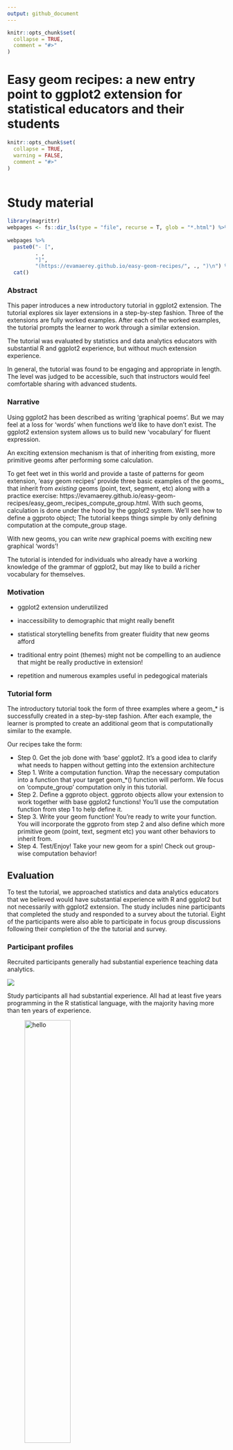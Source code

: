 ```yaml
---
output: github_document
---
```


<!-- README.md is generated from README.Rmd. Please edit that file -->

```r
knitr::opts_chunk$set(
  collapse = TRUE,
  comment = "#>"
)
```

# Easy geom recipes: a new entry point to ggplot2 extension for statistical educators and their students

<!-- badges: start -->
<!-- badges: end -->


<!-- Informal background:  -->
<!-- *My entry to ggplot2 extension was slow.  I’d say it took about a year – all of 2020 -- going back and forth between materials (Thomas Lin Pederson 'extending your ability to extend' RStudio presentation), ggplot2 extension vignette (part of the ggplot2 package), and the extension section of the new edition of the ggplot2 book to find a path to the geom I was after.  But once I got going, I found that I used one that mechanisms over and over. It is the mechanims that is featured in the easy recipes tutorial: compute_group. I think it is a cool entry point; for mathminded folks --- maybe more exciting than defining themes which is often the promoted entry point? In Fall 2021, I took on two students to do independent studies to create additional geoms.  Working with them really helped define the steps of the process. And in the following spring term, one of the students stayed on and helped craft the compute_group ‘recipes’ with me.* -->
 
```r
knitr::opts_chunk$set(      
  collapse = TRUE,
  warning = FALSE,
  comment = "#>"          
)       
 
```

# Study material

```r
library(magrittr)
webpages <- fs::dir_ls(type = "file", recurse = T, glob = "*.html") %>% rev()
     
webpages %>%    
  paste0("- [",
         . ,
         "]",
         "(https://evamaerey.github.io/easy-geom-recipes/", ., ")\n") %>% 
  cat()     
```


### Abstract

This paper introduces a new introductory tutorial in ggplot2 extension.  The tutorial explores six layer extensions in a step-by-step fashion. Three of the extensions are fully worked examples.  After each of the worked examples, the tutorial prompts the learner to work through a similar extension. 

The tutorial was evaluated by statistics and data analytics educators with substantial R and ggplot2 experience, but without much extension experience.

In general, the tutorial was found to be engaging and appropriate in length.  The level was judged to be accessible, such that instructors would feel comfortable sharing with advanced students.  


### Narrative


Using ggplot2 has been described as writing 'graphical poems'.  But we may feel at a loss for 'words' when functions we'd like to have don't exist.  The ggplot2 extension system allows us to build new 'vocabulary' for fluent expression.  

An exciting extension mechanism is that of inheriting from existing, more primitive geoms after performing some calculation.  

To get feet wet in this world and provide a taste of patterns for geom extension, 'easy geom recipes' provide three basic examples of the geoms_ that inherit from *existing* geoms (point, text, segment, etc) along with a practice exercise: https://evamaerey.github.io/easy-geom-recipes/easy_geom_recipes_compute_group.html.  With such geoms, calculation is done under the hood by the ggplot2 system.  We'll see how to define a ggproto object; The tutorial keeps things simple by only defining computation at the compute_group stage.

With new geoms, you can write *new* graphical poems with exciting new graphical 'words'! 

The tutorial is intended for individuals who already have a working knowledge of the grammar of ggplot2, but may like to build a richer vocabulary for themselves.

### Motivation

- ggplot2 extension underutilized
- inaccessibility to demographic that might really benefit
- statistical storytelling benefits from greater fluidity that new geoms afford

- traditional entry point (themes) might not be compelling to an audience that might be really productive in extension!

- repetition and numerous examples useful in pedegogical materials



### Tutorial form

The introductory tutorial took the form of three examples where a geom_* is successfully created in a step-by-step fashion.  After each example, the learner is prompted to create an additional geom that is computationally similar to the example.  

Our recipes take the form:

- Step 0. Get the job done with ‘base’ ggplot2. It’s a good idea to clarify what needs to happen without getting into the extension architecture
- Step 1. Write a computation function. Wrap the necessary computation into a function that your target geom_*() function will perform. We focus on ‘compute_group’ computation only in this tutorial.
- Step 2. Define a ggproto object. ggproto objects allow your extension to work together with base ggplot2 functions! You’ll use the computation function from step 1 to help define it.
- Step 3. Write your geom function! You’re ready to write your function. You will incorporate the ggproto from step 2 and also define which more primitive geom (point, text, segment etc) you want other behaviors to inherit from.
- Step 4. Test/Enjoy! Take your new geom for a spin! Check out group-wise computation behavior!


## Evaluation

To test the tutorial, we approached statistics and data analytics educators that we believed would have substantial experience with R and ggplot2 but not necessarily with ggplot2 extension.  The study includes nine participants that completed the study and responded to a survey about the tutorial.  Eight of the participants were also able to participate in focus group discussions following their completion of the the tutorial and survey. 


### Participant profiles

Recruited participants generally had substantial experience teaching data analytics. 

![](survey_results_summary_files/figure-html/unnamed-chunk-7-1.png)


Study participants all had substantial experience.  All had at least five years programming in the R statistical language, with the majority having more than ten years of experience.  




![hello](survey_results_summary_files/figure-html/q05r_length_user-1.png){width=50%}

Most of the participants identified as frequent users of R, using the language almost every day. 

![hello](survey_results_summary_files/figure-html/q06r_frequency-1.png)

Furthermore, most of the participants (7 of 9) responded that they use ggplot2 several times a week or more. 

![hello](survey_results_summary_files/figure-html/q07ggplot2_frequency-1.png)

With respect to writing functions, most of the group had experience writing functions, though the frequency was not as great as with using R and ggplot2. 



![](survey_results_summary_files/figure-html/q08r_frequency-1.png)

The respondents use ggplot2 in a variety of contexts; notably they all use it in academic research and eight of nine used it in teaching. 

![](survey_results_summary_files/figure-html/q09ggplot2_contexts-1.png)

However, participants in general had little or no with writing ggplot2 extensions.  Seven of the nine participants were aware of extension packages but had not attempted to write their own extension. One participant had written ggplot2 extensions prior to the tutorial. 
    
![](survey_results_summary_files/figure-html/q10_previous_ext_experience-1.png)

The following figure shows attempts and successes or failures in the different ggplot2 extension areas.  

![](survey_results_summary_files/figure-html/q11_previous_ext_attempt-1.png)

The participants had a variety of experiences with object oriented programming, but the majority had no experience with object oriented programming in R.  (confirm this w/ underlying data because looking at the summary figure, we can't 100% confirm this. But I think it's true.)

![](survey_results_summary_files/figure-html/q13_oop_experience-1.png)

# Tutorial assessment

Most participants indicated the tutorial taking them a short amount of time.  Six of nine said that on average, each of the recipes took less than 15 minutes to complete.  The remaining three participants responded that the recipes took between 15 and 30 minutes on average. 


![](survey_results_summary_files/figure-html/q16tutorial_time_taken-1.png)

The first prompt `geom_point_xy_means` exercise was completed by all participants; and all but one completed the `geom_text_coordinates()` exercise.  Several participants failed complete the last recipe (residuals).

![](survey_results_summary_files/figure-html/q14which_completed-1.png)


![](survey_results_summary_files/figure-html/q17tutorial_length-1.png)


![](survey_results_summary_files/figure-html/q18example_clarity-1.png)


![](survey_results_summary_files/figure-html/q19examples_engaging-1.png)


![](survey_results_summary_files/figure-html/unnamed-chunk-4-1.png)

![](survey_results_summary_files/figure-html/unnamed-chunk-5-1.png)




---


![](survey_results_summary_files/figure-html/unnamed-chunk-6-1.png)



### Focus group highlights...

#### mechanics

> '... going through this was super helpful
cuz now I like understand the
mechanics of it all.

> 'And so I
don't have any intentions of
like making formal geoms on my
own for anything yet. But it was
like really helpful for
understanding how the whole
system works.'

#### failure w/ previous attempts

> 'So like there's some other layer of
getting into the ggplot
extension world that I [was]
missing.'


#### Step by step and step 0

> 'So pedagogically, I liked how it
was. I like the the general like
steps like start with like make
the GEOM manually with regular
ggplot and Step 0 just to
have like a baseline and then
going to each of the steps to
get there and then being able to
compare with the original like
as far as like pedagogically,
that was super helpful. Just as
as an approach to to get it
right just so you can have a
goal and see how all of these,
these different primitives and
proto elements and whatever fit together... in such done
that really helpful.

# Skepticism

> And it was that easy. And I felt
empowered as a result of that.... But you know, like, my problem
isn't gonna be that easy.


# Concern - missing values

> When, like place where you might
have an opportunity to do a
little bit of pedagogical
caution, it's with like missing
values. So when computing a mean
like ggplot says, by the way, there were three rows I didn't
plot.... So then you
need to explicitly override the
default and that something like
that so that people are not just
blindly putting summaries down
without considering the data
that are being used to make
them.


# Accessibility for students


>  I'm teaching, so I'm
teaching data visualization this
summer online again with my
regular like online classes I've
assigning [the tutorial]... as kind of like an extra
credit thing at the end of
semester to saying like, if
you're interested, go through
this thing and you get 10 bonus
points or something just for the
more advanced students that will
be in the class that will be
interested. 
*But I think it's totally accessible for them.*

# Higher level objectives 

> I'll just add that I I think we, I could definitely use materials
like this and it did raise for
me the points since I didn't
have a lot of experience writing
extensions before like it was
ended up being very
comprehensible to me and so it
kind of made me think that in
like a data visuals, data
visualization classes that we
teach, we probably need to.
There's a balance between
teaching the students to use the
tools that exist right now to
like, just do your analysis and
just do the best with the tools
that are available. But we
probably should include a couple
of weeks on like.
You know, programming and
writing extensions along these
lines, because it's obviously
like very powerful and they need
to have at least some exposure
to it. So you know, a week or
two weeks of materials kind of
like this would be helpful and
would help distinguish them from
like being able to just work
through tutorials on your own
online. Like, if they could
write their own extension,
that's like real value added,
you know, to their organization.
So it it made me think that I
need to think about my data
visualization class A little bit
more as a programming class in
some ways. And I thought that
would be a good.
You know, this is pretty good
material along those lines.

# Relationship to writing functions

> Trying to clarify a little bit
more when it's
Useful to have
Your own costume Geom, as
opposed to your own function


### Appendix, example exercise

For clarity, I include one of the three exercises in the 'easy geom recipes' extension tutorial.  First an 'example recipe' `geom_label_id()` is provided, with the step 0-4 guideposts.  Then, the student is prompted to create `geom_text_coordinates()`.

````verbatim

# Example recipe #2:  `geom_label_id()`

---

## Step 0: use base ggplot2 to get the job done


```r
# step 0.a
cars %>% 
  mutate(id_number = 1:n()) %>% 
  ggplot() + 
  aes(x = speed, y = dist) + 
  geom_point() + 
  geom_label(aes(label = id_number), 
             hjust = 1.2)

# step 0.b
layer_data(last_plot(), i = 2) %>% 
  head()
```

---

## Step 1: computation


```r
# you won't use the scales argument, but ggplot will later
compute_group_row_number <- function(data, scales){
  
  data %>% 
    # add an additional column called label
    # the geom we inherit from requires the label aesthetic
    mutate(label = 1:n())
  
}

# step 1b test the computation function 
cars %>% 
  # input must have required aesthetic inputs as columns
  rename(x = speed, y = dist) %>% 
  compute_group_row_number() %>% 
  head()
```

---

## Step 2: define ggproto



```r
StatRownumber <- ggplot2::ggproto(`_class` = "StatRownumber",
                                  `_inherit` = ggplot2::Stat,
                                  required_aes = c("x", "y"),
                                  compute_group = compute_group_row_number)
```


---

## Step 3: define geom_* function



- define the stat and geom for your layer


```r
geom_label_row_number <- function(mapping = NULL, data = NULL,
                           position = "identity", na.rm = FALSE,
                           show.legend = NA,
                           inherit.aes = TRUE, ...) {
  ggplot2::layer(
    stat = StatRownumber, # proto object from Step 2
    geom = ggplot2::GeomLabel, # inherit other behavior, this time Label
    data = data, 
    mapping = mapping,
    position = position, 
    show.legend = show.legend, 
    inherit.aes = inherit.aes,
    params = list(na.rm = na.rm, ...)
  )
}
```





---

## Step 4: Enjoy! Use your function

```r
cars %>% 
  ggplot() + 
  aes(x = speed, y = dist) + 
  geom_point() + 
  geom_label_row_number(hjust = 1.2) # function in action
```

### And check out conditionality!

```r
last_plot() + 
  aes(color = dist > 60) # Computation is within group
```




---

# Task #2: create `geom_text_coordinates()`

Using recipe #2 as a reference, can you create the function `geom_text_coordinates()`.  

--

- geom should label point with its coordinates '(x, y)'
- geom should have behavior of geom_text (not geom_label)


Hint:

```r
paste0("(", 1, ", ",3., ")")
```




```r
# step 0: use base ggplot2

# step 1: write your compute_group function (and test)

# step 2: write ggproto with compute_group as an input

# step 3: write your geom_*() function with ggproto as an input

# step 4: enjoy!


```


````


Thanks to Claus Wilke, June Choe, Teun Van der Brand, Isabella Velasquez, Cosima Meyer, and Eric Reder for pre-testing and reviewing the tutorial and providing useful feedback. 

